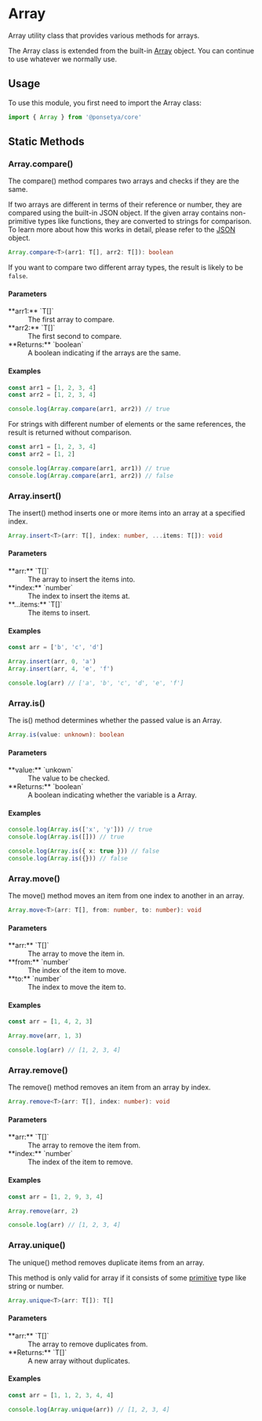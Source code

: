 # Array

Array utility class that provides various methods for arrays.

The Array class is extended from the built-in [Array](/glossary#array) object. You can continue to use whatever we normally use.

## Usage

To use this module, you first need to import the Array class:

```ts copy
import { Array } from '@ponsetya/core'
```

## Static Methods

### Array.compare()

The compare() method compares two arrays and checks if they are the same.

If two arrays are different in terms of their reference or number, they are compared using the built-in JSON object.
If the given array contains non-primitive types like functions, they are converted to strings for comparison. To learn more about how this works in detail, please refer to the [JSON](/glossary#javascript-object-notation) object.

```ts
Array.compare<T>(arr1: T[], arr2: T[]): boolean
```

If you want to compare two different array types, the result is likely to be `false`.

#### Parameters

<dl>
  <dt>**arr1:** `T[]`</dt>
  <dd>The first array to compare.</dd>
  <dt>**arr2:** `T[]`</dt>
  <dd>The first second to compare.</dd>
  <dt>**Returns:** `boolean`</dt>
  <dd>A boolean indicating if the arrays are the same.</dd>
</dl>

#### Examples

```ts copy
const arr1 = [1, 2, 3, 4]
const arr2 = [1, 2, 3, 4]

console.log(Array.compare(arr1, arr2)) // true
```

For strings with different number of elements or the same references, the result is returned without comparison.

```ts copy
const arr1 = [1, 2, 3, 4]
const arr2 = [1, 2]

console.log(Array.compare(arr1, arr1)) // true
console.log(Array.compare(arr1, arr2)) // false
```

### Array.insert()

The insert() method inserts one or more items into an array at a specified index.

```ts
Array.insert<T>(arr: T[], index: number, ...items: T[]): void
```

#### Parameters

<dl>
  <dt>**arr:** `T[]`</dt>
  <dd>The array to insert the items into.</dd>
  <dt>**index:** `number`</dt>
  <dd>The index to insert the items at.</dd>
  <dt>**...items:** `T[]`</dt>
  <dd>The items to insert.</dd>
</dl>

#### Examples

```ts copy
const arr = ['b', 'c', 'd']

Array.insert(arr, 0, 'a')
Array.insert(arr, 4, 'e', 'f')

console.log(arr) // ['a', 'b', 'c', 'd', 'e', 'f']
```

### Array.is()

The is() method determines whether the passed value is an Array.

```ts
Array.is(value: unknown): boolean
```

#### Parameters

<dl>
  <dt>**value:** `unkown`</dt>
  <dd>The value to be checked.</dd>
  <dt>**Returns:** `boolean`</dt>
  <dd>A boolean indicating whether the variable is a Array.</dd>
</dl>

#### Examples

```ts copy
console.log(Array.is(['x', 'y'])) // true
console.log(Array.is([])) // true

console.log(Array.is({ x: true })) // false
console.log(Array.is({})) // false
```

### Array.move()

The move() method moves an item from one index to another in an array.

```ts
Array.move<T>(arr: T[], from: number, to: number): void
```

#### Parameters

<dl>
  <dt>**arr:** `T[]`</dt>
  <dd>The array to move the item in.</dd>
  <dt>**from:** `number`</dt>
  <dd>The index of the item to move.</dd>
  <dt>**to:** `number`</dt>
  <dd>The index to move the item to.</dd>
</dl>

#### Examples

```ts copy
const arr = [1, 4, 2, 3]

Array.move(arr, 1, 3)

console.log(arr) // [1, 2, 3, 4]
```

### Array.remove()

The remove() method removes an item from an array by index.

```ts
Array.remove<T>(arr: T[], index: number): void
```

#### Parameters

<dl>
  <dt>**arr:** `T[]`</dt>
  <dd>The array to remove the item from.</dd>
  <dt>**index:** `number`</dt>
  <dd>The index of the item to remove.</dd>
</dl>

#### Examples

```ts copy
const arr = [1, 2, 9, 3, 4]

Array.remove(arr, 2)

console.log(arr) // [1, 2, 3, 4]
```

### Array.unique()

The unique() method removes duplicate items from an array.

This method is only valid for array if it consists of some [primitive](/glossary#primitive) type like string or number.

```ts
Array.unique<T>(arr: T[]): T[]
```

#### Parameters

<dl>
  <dt>**arr:** `T[]`</dt>
  <dd>The array to remove duplicates from.</dd>
  <dt>**Returns:** `T[]`</dt>
  <dd>A new array without duplicates.</dd>
</dl>

#### Examples

```ts copy
const arr = [1, 1, 2, 3, 4, 4]

console.log(Array.unique(arr)) // [1, 2, 3, 4]
```
